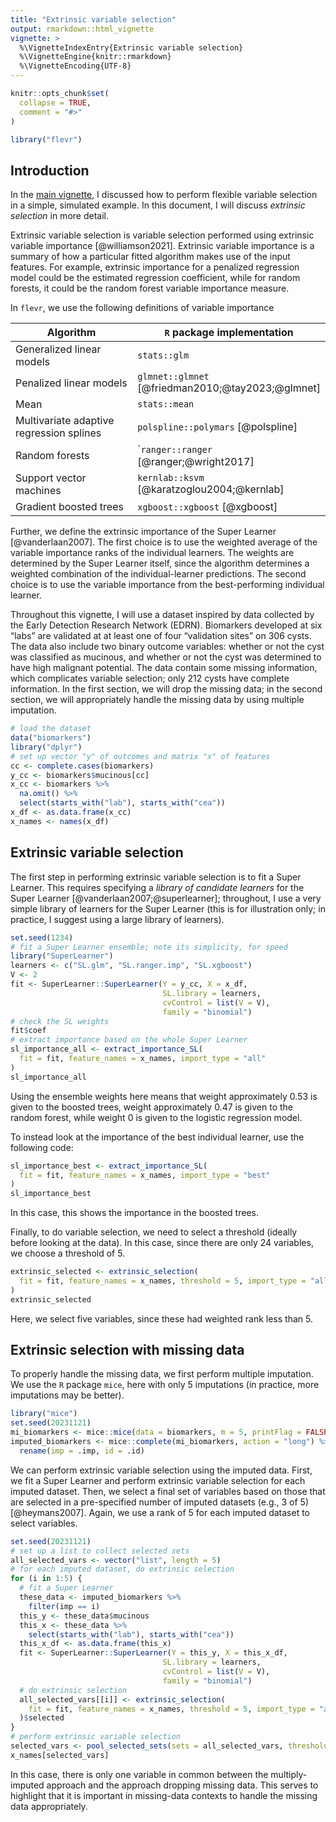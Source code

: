 ---
title: "Extrinsic variable selection"
output: rmarkdown::html_vignette
vignette: >
  %\VignetteIndexEntry{Extrinsic variable selection}
  %\VignetteEngine{knitr::rmarkdown}
  %\VignetteEncoding{UTF-8}
---

```{r, include = FALSE}
knitr::opts_chunk$set(
  collapse = TRUE,
  comment = "#>"
)
```

```{r setup}
library("flevr")
```

## Introduction

In the [main vignette](introduction_to_flevr.html), I discussed how to perform flexible variable selection in a simple, simulated example. In this document, I will discuss _extrinsic selection_ in more detail.

Extrinsic variable selection is variable selection performed using extrinsic variable importance [@williamson2021]. Extrinsic variable importance is a summary of how a particular fitted algorithm makes use of the input features. For example, extrinsic importance for a penalized regression model could be the estimated regression coefficient, while for random forests, it could be the random forest variable importance measure. 

In `flevr`, we use the following definitions of variable importance

| Algorithm | `R` package implementation|  Extrinsic importance measure |
| -------- | ------- |
| Generalized linear models | `stats::glm` | Absolute value of estimated regression coefficient divided by its standard error |
| Penalized linear models | `glmnet::glmnet` [@friedman2010;@tay2023;@glmnet] | Absolute value of estimated regression coefficient
| Mean    | `stats::mean` | --- |
| Multivariate adaptive regression splines | `polspline::polymars` [@polspline] | Sum of estimated coefficients for splines |
| Random forests | ``ranger::ranger` [@ranger;@wright2017] | Default variable importance measure |
| Support vector machines | `kernlab::ksvm` [@karatzoglou2004;@kernlab] | Change in cross-validated error |
| Gradient boosted trees | `xgboost::xgboost` [@xgboost] | Default variable importance measure |

Further, we define the extrinsic importance of the Super Learner [@vanderlaan2007]. The first choice is to use the weighted average of the variable importance ranks of the individual learners. The weights are determined by the Super Learner itself, since the algorithm determines a weighted combination of the individual-learner predictions. The second choice is to use the variable importance from the best-performing individual learner.

Throughout this vignette, I will use a dataset inspired by data collected by the Early Detection Research Network (EDRN). Biomarkers developed at six "labs" are validated at at least one of four "validation sites" on 306 cysts. The data also include two binary outcome variables: whether or not the cyst was classified as mucinous, and whether or not the cyst was determined to have high malignant potential. The data contain some missing information, which complicates variable selection; only 212 cysts have complete information. In the first section, we will drop the missing data; in the second section, we will appropriately handle the missing data by using multiple imputation.

```{r load-biomarker-data}
# load the dataset
data("biomarkers")
library("dplyr")
# set up vector "y" of outcomes and matrix "x" of features
cc <- complete.cases(biomarkers)
y_cc <- biomarkers$mucinous[cc]
x_cc <- biomarkers %>%
  na.omit() %>%
  select(starts_with("lab"), starts_with("cea"))
x_df <- as.data.frame(x_cc)
x_names <- names(x_df)
```

## Extrinsic variable selection

The first step in performing extrinsic variable selection is to fit a Super Learner. This requires specifying a *library of candidate learners* for the Super Learner [@vanderlaan2007;@superlearner]; throughout, I use a very simple library of learners for the Super Learner (this is for illustration only; in practice, I suggest using a large library of learners).

```{r fit-sl}
set.seed(1234)
# fit a Super Learner ensemble; note its simplicity, for speed
library("SuperLearner")
learners <- c("SL.glm", "SL.ranger.imp", "SL.xgboost")
V <- 2
fit <- SuperLearner::SuperLearner(Y = y_cc, X = x_df,
                                  SL.library = learners,
                                  cvControl = list(V = V),
                                  family = "binomial")
# check the SL weights
fit$coef
# extract importance based on the whole Super Learner
sl_importance_all <- extract_importance_SL(
  fit = fit, feature_names = x_names, import_type = "all"
)
sl_importance_all
```
Using the ensemble weights here means that weight approximately 0.53 is given to the boosted trees, weight approximately 0.47 is given to the random forest, while weight 0 is given to the logistic regression model. 

To instead look at the importance of the best individual learner, use the following code:
```{r sl-best-alg}
sl_importance_best <- extract_importance_SL(
  fit = fit, feature_names = x_names, import_type = "best"
)
sl_importance_best
```
In this case, this shows the importance in the boosted trees. 

Finally, to do variable selection, we need to select a threshold (ideally before looking at the data). In this case, since there are only 24 variables, we choose a threshold of 5.
```{r extrinsic-selection}
extrinsic_selected <- extrinsic_selection(
  fit = fit, feature_names = x_names, threshold = 5, import_type = "all"
)
extrinsic_selected
```
Here, we select five variables, since these had weighted rank less than 5.

## Extrinsic selection with missing data

To properly handle the missing data, we first perform multiple imputation. We use the `R` package `mice`, here with only 5 imputations (in practice, more imputations may be better).

```{r impute}
library("mice")
set.seed(20231121)
mi_biomarkers <- mice::mice(data = biomarkers, m = 5, printFlag = FALSE)
imputed_biomarkers <- mice::complete(mi_biomarkers, action = "long") %>%
  rename(imp = .imp, id = .id)
```

We can perform extrinsic variable selection using the imputed data. First, we fit a Super Learner and perform extrinsic variable selection for each imputed dataset. Then, we select a final set of variables based on those that are selected in a pre-specified number of imputed datasets (e.g., 3 of 5) [@heymans2007]. Again, we use a rank of 5 for each imputed dataset to select variables.

```{r extrinsic-selection-with-missing-data}
set.seed(20231121)
# set up a list to collect selected sets
all_selected_vars <- vector("list", length = 5)
# for each imputed dataset, do extrinsic selection
for (i in 1:5) {
  # fit a Super Learner
  these_data <- imputed_biomarkers %>%
    filter(imp == i)
  this_y <- these_data$mucinous
  this_x <- these_data %>%
    select(starts_with("lab"), starts_with("cea"))
  this_x_df <- as.data.frame(this_x)
  fit <- SuperLearner::SuperLearner(Y = this_y, X = this_x_df,
                                  SL.library = learners,
                                  cvControl = list(V = V),
                                  family = "binomial")
  # do extrinsic selection
  all_selected_vars[[i]] <- extrinsic_selection(
    fit = fit, feature_names = x_names, threshold = 5, import_type = "all"
  )$selected
}
# perform extrinsic variable selection
selected_vars <- pool_selected_sets(sets = all_selected_vars, threshold = 3 / 5)
x_names[selected_vars]
```
In this case, there is only one variable in common between the multiply-imputed approach and the approach dropping missing data. This serves to highlight that it is important in missing-data contexts to handle the missing data appropriately.
